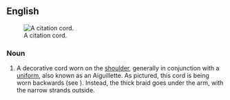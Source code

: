 ==English==
[[Image:Highty-Tighty Citation Cord.JPG|thumb|right|A citation cord.]]

===Noun===
{{en-noun}}

# A decorative cord worn on the [[shoulder]], generally in conjunction with a [[uniform]], also known as an Aiguillette. As pictured, this cord is being worn backwards (see ''{{w|Highty-Tighties}}''). Instead, the thick braid goes under the arm, with the narrow strands outside.